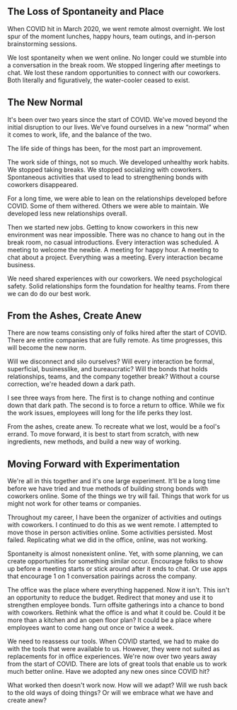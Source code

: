 ## The Loss of Spontaneity and Place

When COVID hit in March 2020, we went remote almost overnight. We lost spur of the moment lunches, happy hours, team outings, and in-person brainstorming sessions.

We lost spontaneity when we went online. No longer could we stumble into a conversation in the break room. We stopped lingering after meetings to chat. We lost these  random opportunities to connect with our coworkers. Both literally and figuratively, the water-cooler ceased to exist.

## The New Normal

It's been over two years since the start of COVID. We've moved beyond the initial disruption to our lives. We've found ourselves in a new “normal” when it comes to work, life, and the balance of the two.

The life side of things has been, for the most part an improvement.

The work side of things, not so much. We developed unhealthy work habits. We stopped taking breaks. We stopped socializing with coworkers. Spontaneous activities that used to lead to strengthening bonds with coworkers disappeared.

For a long time, we were able to lean on the relationships developed before COVID. Some of them withered. Others we were able to maintain. We developed less new relationships overall.

Then we started new jobs. Getting to know coworkers in this new environment was near impossible. There was no chance to hang out in the break room, no casual introductions. Every interaction was scheduled. A meeting to welcome the newbie. A meeting for happy hour. A meeting to chat about a project. Everything was a meeting. Every interaction became business.

We need shared experiences with our coworkers. We need psychological safety. Solid relationships form the foundation for healthy teams. From there we can do do our best work.

## From the Ashes, Create Anew

There are now teams consisting only of folks hired after the start of COVID. There are entire companies that are fully remote. As time progresses, this will become the new norm.

Will we disconnect and silo ourselves? Will every interaction be formal, superficial, businesslike, and bureaucratic? Will the bonds that holds relationships, teams, and the company together break? Without a course correction, we're headed down a dark path.

I see three ways from here. The first is to change nothing and continue down that dark path. The second is to force a return to office. While we fix the work issues, employees will long for the life perks they lost.

From the ashes, create anew. To recreate what we lost, would be a fool's errand. To move forward, it is best to start from scratch, with new ingredients, new methods, and build a new way of working.

## Moving Forward with Experimentation

We're all in this together and it's one large experiment. It'll be a long time before we have tried and true methods of building strong bonds with coworkers online. Some of the things we try will fail. Things that work for us might not work for other teams or companies.

Throughout my career, I have been the organizer of activities and outings with coworkers. I continued to do this as we went remote. I attempted to move those in person activities online. Some activities persisted. Most failed. Replicating what we did in the office, online, was not working.

Spontaneity is almost nonexistent online. Yet, with some planning, we can create opportunities for something similar occur. Encourage folks to show up before a meeting starts or stick around after it ends to chat. Or use apps that encourage 1 on 1 conversation pairings across the company.

The office was the place where everything happened. Now it isn't. This isn't an opportunity to reduce the budget. Redirect that money and use it to strengthen employee bonds. Turn offsite gatherings into a chance to bond with coworkers. Rethink what the office is and what it could be. Could it be more than a kitchen and an open floor plan? It could be a place where employees want to come hang out once or twice a week.

We need to reassess our tools. When COVID started, we had to make do with the tools that were available to us. However, they were not suited as replacements for in office experiences. We're now over two years away from the start of COVID. There are lots of great tools that enable us to work much better online. Have we adopted any new ones since COVID hit?

What worked then doesn't work now. How will we adapt? Will we rush back to the old ways of doing things? Or will we embrace what we have and create anew?